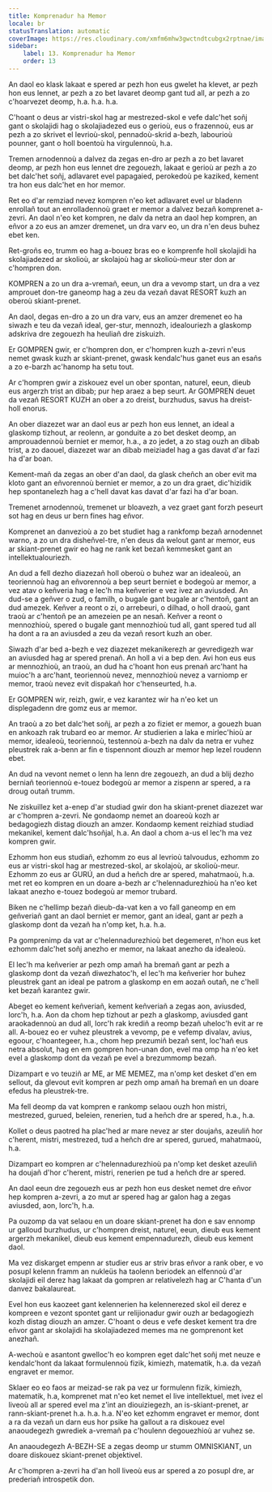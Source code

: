 ```yaml
---
title: Komprenadur ha Memor
locale: br
statusTranslation: automatic
coverImage: https://res.cloudinary.com/xmfm6mhw3gwctndtcubgx2rptnae/image/upload/v1740337243/small_cover_educacion_fundamental_a051170f1c.webp
sidebar:
    label: 13. Komprenadur ha Memor
    order: 13
---
```

An daol eo klask lakaat e spered ar pezh hon eus gwelet ha klevet, ar pezh hon eus lennet, ar pezh a zo bet lavaret deomp gant tud all, ar pezh a zo c'hoarvezet deomp, h.a. h.a. h.a.

C'hoant o deus ar vistri-skol hag ar mestrezed-skol e vefe dalc'het soñj gant o skolajidi hag o skolajiadezed eus o gerioù, eus o frazennoù, eus ar pezh a zo skrivet el levrioù-skol, pennadoù-skrid a-bezh, labourioù pounner, gant o holl boentoù ha virgulennoù, h.a.

Tremen arnodennoù a dalvez da zegas en-dro ar pezh a zo bet lavaret deomp, ar pezh hon eus lennet dre zegouezh, lakaat e gerioù ar pezh a zo bet dalc'het soñj, adlavaret evel papagaied, perokedoù pe kaziked, kement tra hon eus dalc'het en hor memor.

Ret eo d'ar remziad nevez kompren n'eo ket adlavaret evel ur bladenn enrollañ tout an enrolladennoù graet er memor a dalvez bezañ komprenet a-zevri. An daol n'eo ket kompren, ne dalv da netra an daol hep kompren, an eñvor a zo eus an amzer dremenet, un dra varv eo, un dra n'en deus buhez ebet ken.

Ret-groñs eo, trumm eo hag a-bouez bras eo e komprenfe holl skolajidi ha skolajiadezed ar skolioù, ar skolajoù hag ar skolioù-meur ster don ar c'hompren don.

KOMPREN a zo un dra a-vremañ, eeun, un dra a vevomp start, un dra a vez amprouet don-tre ganeomp hag a zeu da vezañ davat RESORT kuzh an oberoù skiant-prenet.

An daol, degas en-dro a zo un dra varv, eus an amzer dremenet eo ha siwazh e teu da vezañ ideal, ger-stur, mennozh, idealouriezh a glaskomp adskriva dre zegouezh ha heuliañ dre ziskuizh.

Er GOMPREN gwir, er c'hompren don, er c'hompren kuzh a-zevri n'eus nemet gwask kuzh ar skiant-prenet, gwask kendalc'hus ganet eus an esañs a zo e-barzh ac'hanomp ha setu tout.

Ar c'hompren gwir a ziskouez evel un ober spontan, naturel, eeun, dieub eus argerzh trist an dibab; pur hep araez a bep seurt. Ar GOMPREN deuet da vezañ RESORT KUZH an ober a zo dreist, burzhudus, savus ha dreist-holl enorus.

An ober diazezet war an daol eus ar pezh hon eus lennet, an ideal a glaskomp tizhout, ar reolenn, ar gonduite a zo bet desket deomp, an amprouadennoù berniet er memor, h.a., a zo jedet, a zo stag ouzh an dibab trist, a zo daouel, diazezet war an dibab meiziadel hag a gas davat d'ar fazi ha d'ar boan.

Kement-mañ da zegas an ober d'an daol, da glask cheñch an ober evit ma kloto gant an eñvorennoù berniet er memor, a zo un dra graet, dic'hizidik hep spontanelezh hag a c'hell davat kas davat d'ar fazi ha d'ar boan.

Tremenet arnodennoù, tremenet ur bloavezh, a vez graet gant forzh peseurt sot hag en deus ur bern fines hag eñvor.

Komprenet an danvezioù a zo bet studiet hag a rankfomp bezañ arnodennet warno, a zo un dra disheñvel-tre, n'en deus da welout gant ar memor, eus ar skiant-prenet gwir eo hag ne rank ket bezañ kemmesket gant an intellektualouriezh.

An dud a fell dezho diazezañ holl oberoù o buhez war an idealeoù, an teoriennoù hag an eñvorennoù a bep seurt berniet e bodegoù ar memor, a vez atav o keñveria hag e lec'h ma keñverier e vez ivez an aviusded. An dud-se a geñver o zud, o familh, o bugale gant bugale ar c'hentoñ, gant an dud amezek. Keñver a reont o zi, o arrebeuri, o dilhad, o holl draoù, gant traoù ar c'hentoñ pe an amezeien pe an nesañ. Keñver a reont o mennozhioù, spered o bugale gant mennozhioù tud all, gant spered tud all ha dont a ra an aviusded a zeu da vezañ resort kuzh an ober.

Siwazh d'ar bed a-bezh e vez diazezet mekanikerezh ar gevredigezh war an aviusded hag ar spered prenañ. An holl a vi a bep den. Avi hon eus eus ar mennozhioù, an traoù, an dud ha c'hoant hon eus prenañ arc'hant ha muioc'h a arc'hant, teoriennoù nevez, mennozhioù nevez a varniomp er memor, traoù nevez evit dispakañ hor c'henseurted, h.a.

Er GOMPREN wir, reizh, gwir, e vez karantez wir ha n'eo ket un displegadenn dre gomz eus ar memor.

An traoù a zo bet dalc'het soñj, ar pezh a zo fiziet er memor, a gouezh buan en ankoazh rak trubard eo ar memor. Ar studierien a laka e mirlec'hioù ar memor, idealeoù, teoriennoù, testennoù a-bezh na dalv da netra er vuhez pleustrek rak a-benn ar fin e tispennont diouzh ar memor hep lezel roudenn ebet.

An dud na vevont nemet o lenn ha lenn dre zegouezh, an dud a blij dezho berniañ teoriennoù e-touez bodegoù ar memor a zispenn ar spered, a ra droug outañ trumm.

Ne ziskuillez ket a-enep d'ar studiad gwir don ha skiant-prenet diazezet war ar c'hompren a-zevri. Ne gondaomp nemet an doareoù kozh ar bedagogiezh distag diouzh an amzer. Kondaomp kement reizhiad studiad mekanikel, kement dalc'hsoñjal, h.a. An daol a chom a-us el lec'h ma vez kompren gwir.

Ezhomm hon eus studiañ, ezhomm zo eus al levrioù talvoudus, ezhomm zo eus ar vistri-skol hag ar mestrezed-skol, ar skolajoù, ar skolioù-meur. Ezhomm zo eus ar GURÚ, an dud a heñch dre ar spered, mahatmaoù, h.a. met ret eo kompren en un doare a-bezh ar c'helennadurezhioù ha n'eo ket lakaat anezho e-touez bodegoù ar memor trubard.

Biken ne c'hellimp bezañ dieub-da-vat ken a vo fall ganeomp en em geñveriañ gant an daol berniet er memor, gant an ideal, gant ar pezh a glaskomp dont da vezañ ha n'omp ket, h.a. h.a.

Pa gomprenimp da vat ar c'helennadurezhioù bet degemeret, n'hon eus ket ezhomm dalc'het soñj anezho er memor, na lakaat anezho da idealeoù.

El lec'h ma keñverier ar pezh omp amañ ha bremañ gant ar pezh a glaskomp dont da vezañ diwezhatoc'h, el lec'h ma keñverier hor buhez pleustrek gant an ideal pe patrom a glaskomp en em aozañ outañ, ne c'hell ket bezañ karantez gwir.

Abeget eo kement keñveriañ, kement keñveriañ a zegas aon, aviusded, lorc'h, h.a. Aon da chom hep tizhout ar pezh a glaskomp, aviusded gant araokadennoù an dud all, lorc'h rak krediñ a reomp bezañ uheloc'h evit ar re all. A-bouez eo er vuhez pleustrek a vevomp, pe e vefemp divalav, avius, egoour, c'hoantegeer, h.a., chom hep prezumiñ bezañ sent, loc'hañ eus netra absolut, hag en em gompren hon-unan don, evel ma omp ha n'eo ket evel a glaskomp dont da vezañ pe evel a brezummomp bezañ.

Dizampart e vo teuziñ ar ME, ar ME MEMEZ, ma n'omp ket desket d'en em sellout, da glevout evit kompren ar pezh omp amañ ha bremañ en un doare efedus ha pleustrek-tre.

Ma fell deomp da vat kompren e rankomp selaou ouzh hon mistri, mestrezed, gurued, beleien, renerien, tud a heñch dre ar spered, h.a., h.a.

Kollet o deus paotred ha plac'hed ar mare nevez ar ster doujañs, azeuliñ hor c'herent, mistri, mestrezed, tud a heñch dre ar spered, gurued, mahatmaoù, h.a.

Dizampart eo kompren ar c'helennadurezhioù pa n'omp ket desket azeuliñ ha doujañ d'hor c'herent, mistri, renerien pe tud a heñch dre ar spered.

An daol eeun dre zegouezh eus ar pezh hon eus desket nemet dre eñvor hep kompren a-zevri, a zo mut ar spered hag ar galon hag a zegas aviusded, aon, lorc'h, h.a.

Pa ouzomp da vat selaou en un doare skiant-prenet ha don e sav ennomp ur galloud burzhudus, ur c'hompren dreist, naturel, eeun, dieub eus kement argerzh mekanikel, dieub eus kement empennadurezh, dieub eus kement daol.

Ma vez diskarget empenn ar studier eus ar striv bras eñvor a rank ober, e vo posupl kelenn framm an nukleüs ha taolenn beriodek an elfennoù d'ar skolajidi eil derez hag lakaat da gompren ar relativelezh hag ar C'hanta d'un danvez bakalaureat.

Evel hon eus kaozeet gant kelennerien ha kelennerezed skol eil derez e kompreen e vezont spontet gant ur relijionadur gwir ouzh ar bedagogiezh kozh distag diouzh an amzer. C'hoant o deus e vefe desket kement tra dre eñvor gant ar skolajidi ha skolajiadezed memes ma ne gomprenont ket anezhañ.

A-wechoù e asantont gwelloc'h eo kompren eget dalc'het soñj met neuze e kendalc'hont da lakaat formulennoù fizik, kimiezh, matematik, h.a. da vezañ engravet er memor.

Sklaer eo eo faos ar meizad-se rak pa vez ur formulenn fizik, kimiezh, matematik, h.a, komprenet mat n'eo ket nemet el live intellektuel, met ivez el liveoù all ar spered evel ma z'int an diouiziegezh, an is-skiant-prenet, ar rann-skiant-prenet h.a. h.a. h.a. N'eo ket ezhomm engravet er memor, dont a ra da vezañ un darn eus hor psike ha gallout a ra diskouez evel anaoudegezh gwrediek a-vremañ pa c'houlenn degouezhioù ar vuhez se.

An anaoudegezh A-BEZH-SE a zegas deomp ur stumm OMNISKIANT, un doare diskouez skiant-prenet objektivel.

Ar c'hompren a-zevri ha d'an holl liveoù eus ar spered a zo posupl dre, ar prederiañ introspetik don.

